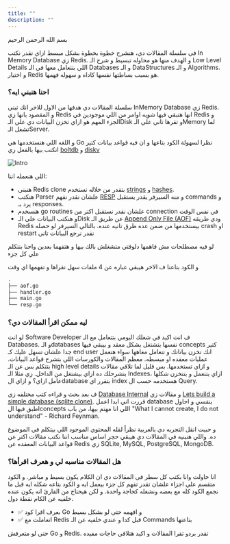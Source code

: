 ```yaml
---
title: ""
description: ""
---
```


بسم الله الرحمن الرحيم

في سلسلة المقالات دي، هنشرح خطوة بخطوة بشكل مبسط ازاي نقدر نكتب In Memory Database زي Redis. و الهدف منها هو محاوله تبسيط و شرح الـ Low Level Details اللي بتتعامل معها في الـ Databases و الـ DataStructures و الـ Algorithms. و اختيار Redis هو بسبب بساطتها نفسها كاداه و سهوله فهمها.

### احنا هنبني ايه؟
سلسلة المقالات دي هدفها من الاول للاخر انك تبني InMemory Database زي Redis. و المقصود بانها زي Redis انها هتبقي فيها شويه اوامر من اللي موجودين في Redis و الجزء المهم هو ازاي تخزن البيانات دي علي الـDisk و تقرها تاني علي الـMemory لما تشغل الـServer.

و اللغه اللي هنستخدمها هي Go نظرا لسهولة الكود بتاعها و ان فيه قواعد بيانات كتير اتكتب بيها بالفعل زي [boltdb](https://github.com/boltdb/bolt) و [diskv](https://github.com/peterbourgon/diskv)

![Intro](/images/diagram.svg)

اللي هنعمله اننا:

- هنبني Redis clone بتقدر من خلاله تستخدم [strings](https://redis.io/docs/data-types/strings/) و [hashes](https://redis.io/docs/data-types/hashes/).
- هنكتب Parser علشان نقدر نفهم [RESP](https://redis.io/docs/reference/protocol-spec/) و منه السيرفر يقدر يستقبل  commands و يرد بـ responses.
- هنسخدم go routines علشان نقدر نستقبل اكتر من connection في نفس الوقت
- و هنكتب البيانات علي الـDisk عن طريق الـ [Append Only File (AOF)](https://redis.io/docs/management/persistence/) ودي طريقه Redis بيستخدمها من ضمن عده طرق تانيه عنده. بالتالي السيرفر لو حصله crash او restart نقدر نرجع البيانات تاني

<Alert type="info">
لو فيه مصطلحات مش فاهمها دلوقتي متشغلش بالك بيها و هتفهما بعدين واحنا بنتكلم علي كل جزء
</Alert>


و الكود بتاعنا ف الاخر هيبقي عباره عن 4 ملفات سهل تقراها و تفهمها اي وقت
```bash
.
├── aof.go
├── handler.go
├── main.go
└── resp.go
```

### ليه ممكن اقرأ المقالات دي؟

لو انت Software Developer ف انت اكيد في شغلك اليومي بتتعامل مع الـ Databases. و الـdatabases نفسها بتشتغل بشكل معقد و بيبقي فيها concepts كتير جدا علشان تسهل عليك كـ end user انك تخزن بياناتك و تتعامل معاهها سواء هتعمل عمليات معقده او مبسطه. معظم المقالات والكورسات اللي بتشرح قواعد البيانات. بتتكلم بس عن الـ high level details و ازاي تستخدمها. بس قليل لما تلاقي مقالات بتشرحلك ده ازاي بيشتغل من الداخل. زي مثلا الـ Indexes، ازاي بتتعمل و بتتخزن شكلها عامل ازاي؟ و ازاي الdatabase بتقرر اي  index هستخدمه حسب ال Query.

ف بعد بحث و قراءه كتب مختلفه زي [Database Internal](https://www.databass.dev/) و مقالات زي [Lets build a simple database (sqlite clone)](https://cstack.github.io/db_tutorial/). قررت اني ابدا اعمل database بنفسي و احاول اطبق فيها الconcepts اللي انا مهتم بيها، من باب "What I cannot create, I do not understand" - Richard Feynman.


و حبيت انقل التجربه دي بالعربية نظراً لقله المحتوي الموجود اللي بيتكلم في الموضوع ده. واللي هنبنيه في المقالات دي هيبقي حجر اساس مناسب اننا نكتب مقالات اكتر عن قواعد البيانات المعقده عن Redis زي SQLite, MySQL, PostgreSQL, MongoDB.


### هل المقالات مناسبه لي و هعرف اقرأها؟

انا حاولت وانا بكتب كل سطر في المقالات دي ان الكلام يكون بسيط و مباشر. و الكود متقسم علي اجزاء علشان تقدر تفهم كل جزء بيعمل ايه و الكود بتاعه شكله ايه قبل ما نجمع الكود كله مع بعضه ونشغله كحاجة واحدة. و لكن هيحتاج من القارئ انه يكون عنده خلفيه عن الكام نقطة دول.

- ✅ بعرف اقرا كود Go و افهمه حتي لو بشكل بسيط
- ✅ اتعاملت مع Redis قبل كدا و عندي خلفيه عن الـ Commands بتاعتها

<Alert type="warning">
حتي لو متعرفش Go و Redis. تقدر بردو تقرا المقالات و اكيد هتلاقي حاجات مفيده
</Alert>
